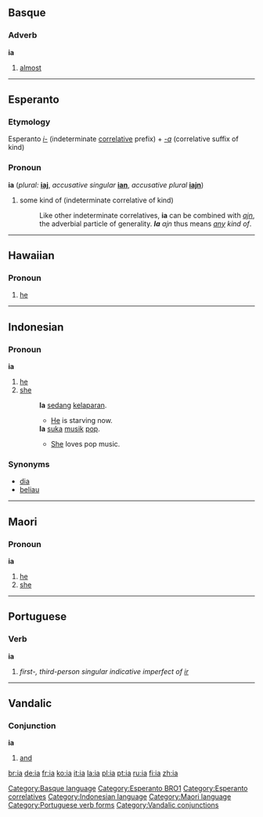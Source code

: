 {{also|IA|ía|iå|i-a|-ía}}
==Basque==

===Adverb===
'''ia'''

# [[almost]]

[[Category:Basque language]]

----

==Esperanto==

===Etymology===
Esperanto ''[[i-]]'' (indeterminate [[:Category:Esperanto correlatives|correlative]] prefix) + ''[[-a]]'' (correlative suffix of kind)

===Pronoun===
'''ia''' (''plural:'' '''[[iaj]]''', ''accusative singular'' '''[[ian]]''', ''accusative plural'' '''[[iajn]]''')

# some kind of (indeterminate correlative of kind)
#: Like other indeterminate correlatives, '''ia''' can be combined with ''[[ajn]]'', the adverbial particle of generality. '''''Ia''' ajn'' thus means ''[[any]] kind of''.

[[Category:Esperanto BRO1]]
[[Category:Esperanto correlatives]]

----

==Hawaiian==

===Pronoun===
{{haw-pron}}

# [[he]]

----

==Indonesian==

===Pronoun===
'''ia'''

# [[he]]
# [[she]]
#: '''Ia''' [[sedang]] [[lapar|kelaparan]].
#:* [[he|He]] is starving now.
#: '''Ia''' [[suka]] [[musik]] [[pop]].
#:* [[she|She]] loves pop music.

===Synonyms===
* [[dia]]
* [[beliau]]

[[Category:Indonesian language]]

----

==Maori==

===Pronoun===
'''ia'''

# [[he]]
# [[she]]

[[Category:Maori language]]

----

==Portuguese==

===Verb===
'''ia'''

# ''first-, third-person singular indicative imperfect of [[ir]]''

[[Category:Portuguese verb forms]]

----

==Vandalic==

===Conjunction===
'''ia'''

# [[and]]

[[Category:Vandalic conjunctions]]

[[br:ia]]
[[de:ia]]
[[fr:ia]]
[[ko:ia]]
[[it:ia]]
[[la:ia]]
[[pl:ia]]
[[pt:ia]]
[[ru:ia]]
[[fi:ia]]
[[zh:ia]]